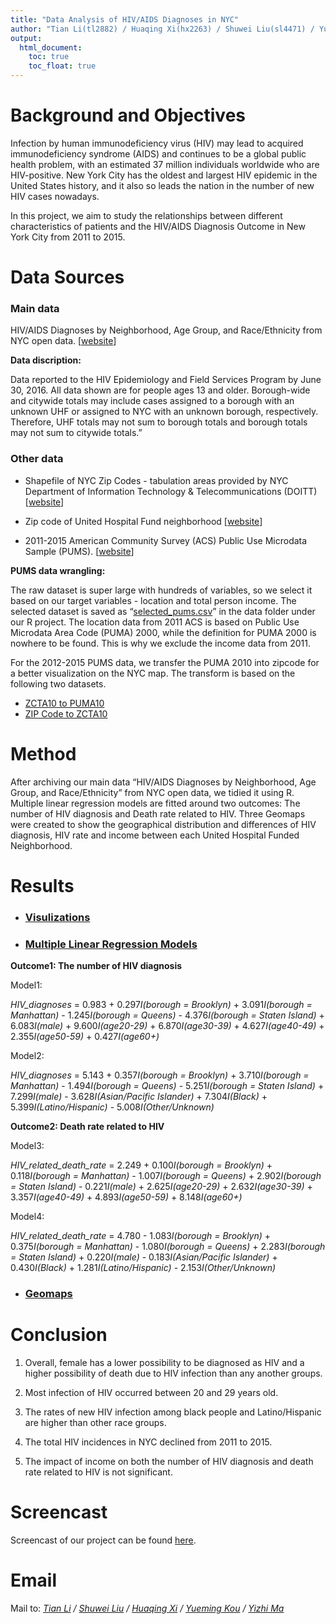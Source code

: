 ```yaml
---
title: "Data Analysis of HIV/AIDS Diagnoses in NYC"
author: "Tian Li(tl2882) / Huaqing Xi(hx2263) / Shuwei Liu(sl4471) / Yueming Kou(yk2826) / Yizhi Ma(ym2715)"
output:
  html_document: 
    toc: true
    toc_float: true
---
```

  
# Background and Objectives  
Infection by human immunodeficiency virus (HIV) may lead to acquired immunodeficiency syndrome (AIDS) and continues to be a global public health problem, with an estimated 37 million individuals worldwide who are HIV-positive. New York City has the oldest and largest HIV epidemic in the United States history, and it also so leads the nation in the number of new HIV cases nowadays.  
  
In this project, we aim to study the relationships between different characteristics of patients and the HIV/AIDS Diagnosis Outcome in New York City from 2011 to 2015.

# Data Sources

### Main data

HIV/AIDS Diagnoses by Neighborhood, Age Group, and Race/Ethnicity from NYC open data. [[website](https://data.cityofnewyork.us/Health/DOHMH-HIV-AIDS-Annual-Report/fju2-rdad)]

**Data discription:**

Data reported to the HIV Epidemiology and Field Services Program by June 30, 2016. All data shown are for people ages 13 and older. Borough-wide and citywide totals may include cases assigned to a borough with an unknown UHF or assigned to NYC with an unknown borough, respectively. Therefore, UHF totals may not sum to borough totals and borough totals may not sum to citywide totals."



### Other data


* Shapefile of NYC Zip Codes - tabulation areas provided by NYC Department of Information Technology & Telecommunications (DOITT) [[website](http://data.beta.nyc/dataset/3bf5fb73-edb5-4b05-bb29-7c95f4a727fc/resource/6df127b1-6d04-4bb7-b983-07402a2c3f90)]

* Zip code of United Hospital Fund neighborhood [[website](https://www1.nyc.gov/assets/doh/downloads/pdf/data/appb.pdf)]

* 2011-2015 American Community Survey (ACS) Public Use Microdata Sample (PUMS). [[website](https://factfinder.census.gov/faces/tableservices/jsf/pages/productview.xhtml?pid=ACS_pums_csv_2011_2015&prodType=document)]

**PUMS data wrangling:**

The raw dataset is super large with hundreds of variables, so we select it based on our target variables - location and total person income. The selected dataset is saved as “[selected_pums.csv](./data/selected_pums.csv)” in the data folder under our R project.
The location data from 2011 ACS is based on Public Use Microdata Area Code (PUMA) 2000, while the definition for PUMA 2000 is nowhere to be found. This is why we exclude the income data from 2011.  
  
For the 2012-2015 PUMS data, we transfer the PUMA 2010 into zipcode for a better visualization on the NYC map. The transform is based on the following two datasets.

* [ZCTA10 to PUMA10](http://faculty.baruch.cuny.edu/geoportal/resources/nyc_geog/nyc_zcta10_to_puma10.xls)
* [ZIP Code to ZCTA10](http://faculty.baruch.cuny.edu/geoportal/resources/nyc_geog/zip_to_zcta10_nyc_revised.xls)

# Method

After archiving our main data “HIV/AIDS Diagnoses by Neighborhood, Age Group, and Race/Ethnicity” from NYC open data, we tidied it using R. Multiple linear regression models are fitted around two outcomes:  The number of HIV diagnosis and Death rate related to HIV. Three Geomaps were created to show the geographical distribution and differences of HIV diagnosis, HIV rate and income between each United Hospital Funded Neighborhood.


# Results

* ### [Visulizations](visual.html)


* ### [Multiple Linear Regression Models](regression.html)


**Outcome1: The number of HIV diagnosis**

Model1:

*HIV_diagnoses* = 0.983 + 0.297*I(borough = Brooklyn)* + 3.091*I(borough = Manhattan)* - 1.245*I(borough = Queens)* - 4.376*I(borough = Staten Island)* + 6.083*I(male)* + 9.600*I(age20-29)* + 6.870*I(age30-39)* + 4.627*I(age40-49)* + 2.355*I(age50-59)* + 0.427*I(age60+)*

Model2:

*HIV_diagnoses* = 5.143 + 0.357*I(borough = Brooklyn)* + 3.710*I(borough = Manhattan)* - 1.494*I(borough = Queens)* - 5.251*I(borough = Staten Island)* + 7.299*I(male)* - 3.628*I(Asian/Pacific Islander)* + 7.304*I(Black)* + 5.399*I(Latino/Hispanic)* - 5.008*I(Other/Unknown)* 

**Outcome2: Death rate related to HIV**

Model3:

*HIV_related_death_rate* = 2.249 + 0.100*I(borough = Brooklyn)* + 0.118*I(borough = Manhattan)* - 1.007*I(borough = Queens)* + 2.902*I(borough = Staten Island)* - 0.221*I(male)* + 2.625*I(age20-29)* + 2.632*I(age30-39)* + 3.357*I(age40-49)* + 4.893*I(age50-59)* + 8.148*I(age60+)*

Model4:

*HIV_related_death_rate* = 4.780 - 1.083*I(borough = Brooklyn)* + 0.375*I(borough = Manhattan)* - 1.080*I(borough = Queens)* + 2.283*I(borough = Staten Island)* + 0.220*I(male)* - 0.183*I(Asian/Pacific Islander)* + 0.430*I(Black)* + 1.281*I(Latino/Hispanic)* - 2.153*I(Other/Unknown)* 

* ### [Geomaps](geo_plotly.html)


# Conclusion

1. Overall, female has a lower possibility to be diagnosed as HIV and a higher possibility of death due to HIV infection than any another groups.

2. Most infection of HIV occurred between 20 and 29 years old.

3. The rates of new HIV infection among black people and Latino/Hispanic are higher than other race groups.

4. The total HIV incidences in NYC declined from 2011 to 2015.

5. The impact of income on both the number of HIV diagnosis and death rate related to HIV is not significant.

# Screencast

Screencast of our project can be found [here](www.youtube.com).

# Email

Mail to: _[Tian Li](mailto:tl2882@cumc.columbia.edu) / [Shuwei Liu](mailto:sl4471@cumc.columbia.edu) / [Huaqing Xi](mailto:hx2263@cumc.columbia.edu) / [Yueming Kou](mailto:yk2826@cumc.columbia.edu) / [Yizhi Ma](mailto:ym2715@cumc.columbia.edu)_


